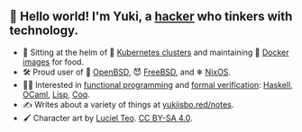 ## 👋 Hello world! I'm Yuki, a [hacker] who tinkers with technology.

- 👷 Sitting at the helm of 🚢 [Kubernetes clusters] and maintaining 🐋 [Docker images] for food.
- 🛠 Proud user of 🐡 [OpenBSD], 😈 [FreeBSD], and ❄ [NixOS].
- 🧑‍💻 Interested in [functional programming] and [formal verification]: [Haskell], [OCaml], [Lisp], [Coq].
- ✍ Writes about a variety of things at [yukiisbo.red/notes].
- 🖌 Character art by [Luciel Teo]. [CC BY-SA 4.0].

[hacker]: https://en.wikipedia.org/wiki/Hacker_culture
[kubernetes clusters]: https://kubernetes.io
[docker images]: https://docker.com
[openbsd]: https://openbsd.org
[freebsd]: https://freebsd.org
[nixos]: https://nixos.org
[functional programming]: https://en.wikipedia.org/wiki/Functional_programming
[formal verification]: https://en.wikipedia.org/wiki/Formal_verification
[haskell]: https://haskell.org
[ocaml]: https://ocaml.org
[lisp]: https://en.wikipedia.org/wiki/Lisp_(programming_language)
[coq]: https://coq.inria.fr
[yukiisbo.red/notes]: /notes
[luciel teo]: https://twitter.com/Luciel_Teo
[cc by-sa 4.0]: https://creativecommons.org/licenses/by-sa/4.0/
[yukiisbo.red]: https://yukiisbo.red
